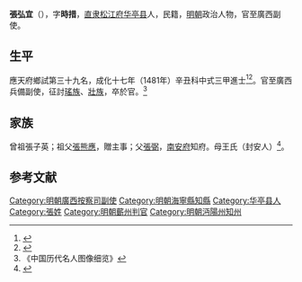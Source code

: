 {{明清人物信息框
| 姓名 = 張弘宜
| 原名 =
| 圖片名稱= 張弘宜.jpg
| 圖片大小 = 300px
| 圖片說明 = 《[[松江邦彦图|松江邦彦图]]》之張弘宜像
| 最高職務 = 廣西兵備副使
| 國家 = 大明
| 爵位 =
| 籍貫 = [[南直隸|直隸]][[松江府|松江府]][[華亭縣|華亭縣]]
| 族裔 = 漢族
| 字號 = 字時措
| 室名 = 
| 諡號 = 
| 出生日期 = 生年不詳
| 出生地點 = 
| 逝世日期 = 卒年不詳
| 逝世地點 = 
| 墓葬 =
| 配偶 =
| 親屬 = （父）[[張弼_(成化丙戌進士)|張弼]]<br>（弟）[[張弘至|張弘至]]
| 出身 = 
*成化十七年辛丑科同進士出身
| 經歷 = 
| 著作 =
}}

'''張弘宜'''（{{bd|？||？|catIdx=}}），字'''時措'''，[[南直隶|直隶]][[松江府|松江府]][[华亭县|华亭县]]人，民籍，[[明朝|明朝]]政治人物，官至廣西副使。

== 生平 ==
應天府鄉試第三十九名，成化十七年（1481年）辛丑科中式三甲進士<ref>{{Cite book|title=《[[皇明贡举考|皇明贡举考]]》卷五|last=（明）[[张朝瑞|张朝瑞]]|first=|publisher=《续修四库全书》史部第828册|year=|isbn=|location=|pages=}}</ref><ref>{{Cite book|title=贡举志五种 上|last=鲁小俊，江俊伟著|first=|publisher=武汉：武汉大学出版社|year=2009|isbn=978-7-307-07043-1|location=|pages=254-256}}</ref>。官至廣西兵備副使，征討[[瑤族|瑤族]]、[[壯族|壯族]]，卒於官。<ref>《中国历代名人图像细览》</ref>

== 家族 ==
曾祖張子英；祖父[[張熊應|張熊應]]，贈主事；父[[張弼_(成化丙戌進士)|張弼]]，[[南安府|南安府]]知府。母王氏（封安人）<ref>{{Cite book|title=天一阁藏明代科举录选刊 登科录 点校本|last=龚延明主编|first=|publisher=宁波出版社|year=2016|isbn=978-7-5526-2320-8|location=宁波|pages=|quote=《天一閣藏明代科舉錄選刊.登科錄》之《成化十七年進士登科錄》}}</ref>。

==参考文献==
{{reflist}}

{{start box}}
{{s-off}}
{{s-before|[[梁華_(明朝)|梁華]]}}
{{s-title|明朝海寧縣知縣|成化年間}}
{{s-after|[[姜炅|姜炅]]}}
{{end box}}

{{成化十七年辛丑科殿試金榜}}

{{DEFAULTSORT:Zhang张}}
[[Category:明朝廣西按察司副使|Category:明朝廣西按察司副使]]
[[Category:明朝海寧縣知縣|Category:明朝海寧縣知縣]]
[[Category:华亭县人|Category:华亭县人]]
[[Category:張姓|Category:張姓]]
[[Category:明朝蘄州判官|Category:明朝蘄州判官]]
[[Category:明朝沔陽州知州|Category:明朝沔陽州知州]]